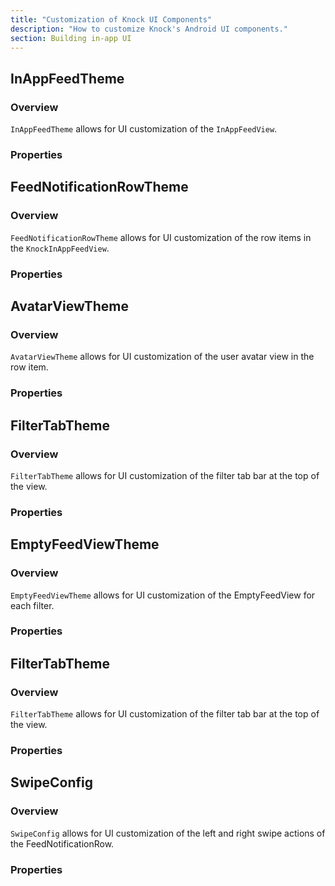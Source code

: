 ```yaml
---
title: "Customization of Knock UI Components"
description: "How to customize Knock's Android UI components."
section: Building in-app UI
---
```


## InAppFeedTheme

### Overview

`InAppFeedTheme` allows for UI customization of the `InAppFeedView`.

### Properties

<Attributes>
  <Attribute
    name="rowTheme"
    type="FeedNotificationRowTheme"
    description="Defines the UI customization of the row items."
  />
  <Attribute
    name="filterTabTheme"
    type="FilterTabTheme"
    description="Defines the UI customization of the top filter tabs."
  />
  <Attribute
    name="titleString"
    type="String?"
    description="Sets the title of the view. If set to nil, then the title view will be hidden entirely. This is useful if you want to have a completely custom title view."
  />
  <Attribute
    name="textStyle"
    type="TextStyle?"
    description="Sets the textStyle for the title of the view."
  />
  <Attribute
    name="upperBackgroundColor"
    type="Color?"
    description="Sets the background color of the top portion of the view (title view, filter view, and top action buttons view)."
  />
  <Attribute
    name="lowerBackgroundColor"
    type="Color?"
    description="Sets the background color of the bottom portion of the view (the list)."
  />
</Attributes>

## FeedNotificationRowTheme

### Overview

`FeedNotificationRowTheme` allows for UI customization of the row items in the `KnockInAppFeedView`.

### Properties

<Attributes>
  <Attribute
    name="backgroundColor"
    type="Color"
    description="Background color of the FeedNotificationRow."
  />
  <Attribute
    name="bodyTextStyle"
    type="TextStyle?"
    description="Set the textStyle of the body of the message."
  />
  <Attribute
    name="unreadNotificationCircleColor"
    type="Color"
    description="Color of the unread circle indicator in the top left of the row."
  />
  <Attribute
    name="showAvatarView"
    type="Bool"
    description="Show or hide the avatar/initials view in the upper left corner of the row."
  />
  <Attribute
    name="avatarViewTheme"
    type="AvatarViewTheme"
    description="Customize styling of avatarview."
  />
  <Attribute
    name="primaryActionButtonConfig"
    type="ActionButtonConfig"
    description="Styling for primary action buttons."
  />
  <Attribute
    name="secondaryActionButtonConfig"
    type="ActionButtonConfig"
    description="Styling for secondary action buttons."
  />
  <Attribute
    name="sentAtDateFormatter"
    type="DateTimeFormatter"
    description="DateTimeFormatter for the sent timestamp at the bottom of the row."
  />
  <Attribute
    name="sentAtDateTextStyle"
    type="TextStyle"
    description="TextStyle for sent timestamp."
  />
  <Attribute
    name="markAsReadSwipeConfig"
    type="SwipeConfig?"
    description="This is the config to set the mark as read/unread swipe actions. Set to null to remove the action entirely."
  />
  <Attribute
    name="archiveSwipeConfig"
    type="SwipeConfig?"
    description="This is the config to set the archive/unarchive swipe actions. Set to null to remove the action entirely."
  />
</Attributes>

## AvatarViewTheme

### Overview

`AvatarViewTheme` allows for UI customization of the user avatar view in the row item.

### Properties

<Attributes>
  <Attribute
    name="avatarViewBackgroundColor"
    type="Color?"
    description="Background color of the view. This is more apparent when the view is showing initials instead of an image."
  />
  <Attribute
    name="avatarViewInitialsTextStyle"
    type="TextStyle?"
    description="TextStyle for the initials view."
  />
  <Attribute
    name="avatarViewSize"
    type="CGFloat"
    description="Overall size of the avatar view."
  />
</Attributes>

## FilterTabTheme

### Overview

`FilterTabTheme` allows for UI customization of the filter tab bar at the top of the view.

### Properties

<Attributes>
  <Attribute
    name="selectedColor"
    type="Color?"
    description="The color the tab will be in the selected state"
  />
  <Attribute
    name="unselectedColor"
    type="Color?"
    description="The color the tab will be in the unselected state."
  />
  <Attribute
    name="textStyle"
    type="TextStyle"
    description="The TextStyle of the filter tab text."
  />
</Attributes>

## EmptyFeedViewTheme

### Overview

`EmptyFeedViewTheme` allows for UI customization of the EmptyFeedView for each filter.

### Properties

<Attributes>
  <Attribute
    name="backgroundColor"
    type="Color?"
    description="The background color of the view."
  />
  <Attribute
    name="title"
    type="String?"
    description="The title of the EmptyFeedView."
  />
  <Attribute
    name="titleTextStyle"
    type="TextStyle"
    description="The TextStyle of the title."
  />
  <Attribute
    name="subtitle"
    type="TextStyle"
    description="The subtitle of the EmptyFeedView."
  />
  <Attribute
    name="subtitleTextStyle"
    type="TextStyle"
    description="The TextStyle of the subtitle."
  />
  <Attribute
    name="icon"
    type="ImageVector?"
    description="The TextStyle of the filter tab text."
  />
  <Attribute
    name="iconResId"
    type="Int?"
    description="The TextStyle of the filter tab text."
  />
  <Attribute
    name="iconSize"
    type="Int?"
    description="The TextStyle of the filter tab text."
  />
  <Attribute
    name="iconColor"
    type="Color?"
    description="The TextStyle of the filter tab text."
  />
</Attributes>

## FilterTabTheme

### Overview

`FilterTabTheme` allows for UI customization of the filter tab bar at the top of the view.

### Properties

<Attributes>
  <Attribute
    name="selectedColor"
    type="Color?"
    description="The color the tab will be in the selected state"
  />
  <Attribute
    name="unselectedColor"
    type="Color?"
    description="The color the tab will be in the unselected state."
  />
  <Attribute
    name="textStyle"
    type="TextStyle"
    description="The TextStyle of the filter tab text."
  />
</Attributes>

## SwipeConfig

### Overview

`SwipeConfig` allows for UI customization of the left and right swipe actions of the FeedNotificationRow.

### Properties

<Attributes>
  <Attribute
    name="action"
    type="FeedNotificationRowSwipeAction?"
    description="The action you want taken on the swipe"
  />
  <Attribute
    name="title"
    type="String?"
    description="The title of the swipe action (e.g. `Read`)."
  />
  <Attribute
    name="inverseTitle"
    type="String?"
    description="The inverse title of the swipe action (e.g. `Unread`)."
  />
  <Attribute
    name="titleStyle"
    type="TextStyle?"
    description="The textStyle of the title."
  />
  <Attribute name="imageId" type="Int?" description="The image resource." />
  <Attribute
    name="inverseImageId"
    type="Int?"
    description="The inverse image resource."
  />
  <Attribute
    name="imageSize"
    type="Int?"
    description="The size of the image."
  />
  <Attribute
    name="imageColor"
    type="Color?"
    description="The color of the image."
  />
  <Attribute
    name="swipeColor"
    type="Color?"
    description="The background color of the swipe action."
  />
</Attributes>
